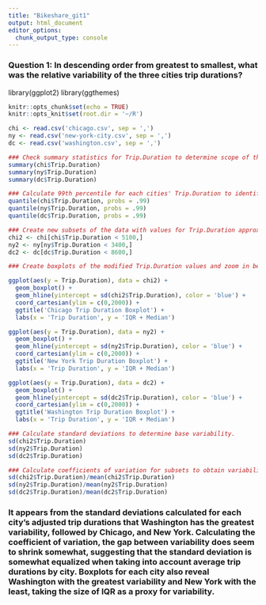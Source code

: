 ```yaml
---
title: "Bikeshare_git1"
output: html_document
editor_options:
  chunk_output_type: console
---
```

### Question 1: In descending order from greatest to smallest, what was the relative variability of the three cities trip durations?

library(ggplot2)
library(ggthemes)

```r
knitr::opts_chunk$set(echo = TRUE)
knitr::opts_knit$set(root.dir = '~/R')
```

```r
chi <- read.csv('chicago.csv', sep = ',')
ny <- read.csv('new-york-city.csv', sep = ',')
dc <- read.csv('washington.csv', sep = ',')
```

```r
### Check summary statistics for Trip.Duration to determine scope of the data.
summary(chi$Trip.Duration)
summary(ny$Trip.Duration)
summary(dc$Trip.Duration)
```

```r
### Calculate 99th percentile for each cities' Trip.Duration to identify outlier values.
quantile(chi$Trip.Duration, probs = .99)
quantile(ny$Trip.Duration, probs = .99)
quantile(dc$Trip.Duration, probs = .99)
```

```r
### Create new subsets of the data with values for Trip.Duration approximately below the 99th percentile to remove outliers.
chi2 <- chi[chi$Trip.Duration < 5100,]
ny2 <- ny[ny$Trip.Duration < 3400,]
dc2 <- dc[dc$Trip.Duration < 8600,]
```

```r
### Create boxplots of the modified Trip.Duration values and zoom in between values of 0 and 2000 to compare IQRs for each city; add an hline for std dev.

ggplot(aes(y = Trip.Duration), data = chi2) +
  geom_boxplot() +
  geom_hline(yintercept = sd(chi2$Trip.Duration), color = 'blue') +
  coord_cartesian(ylim = c(0,2000)) +
  ggtitle('Chicago Trip Duration Boxplot') +
  labs(x = 'Trip Duration', y = 'IQR + Median')

ggplot(aes(y = Trip.Duration), data = ny2) +
  geom_boxplot() +
  geom_hline(yintercept = sd(ny2$Trip.Duration), color = 'blue') +
  coord_cartesian(ylim = c(0,2000)) +
  ggtitle('New York Trip Duration Boxplot') +
  labs(x = 'Trip Duration', y = 'IQR + Median')

ggplot(aes(y = Trip.Duration), data = dc2) +
  geom_boxplot() +
  geom_hline(yintercept = sd(dc2$Trip.Duration), color = 'blue') +
  coord_cartesian(ylim = c(0,2000)) +
  ggtitle('Washington Trip Duration Boxplot') +
  labs(x = 'Trip Duration', y = 'IQR + Median')
```

```r
### Calculate standard deviations to determine base variability.
sd(chi2$Trip.Duration)
sd(ny2$Trip.Duration)
sd(dc2$Trip.Duration)
```

```r
### Calculate coefficients of variation for subsets to obtain variability relative to mean values.
sd(chi2$Trip.Duration)/mean(chi2$Trip.Duration)
sd(ny2$Trip.Duration)/mean(ny2$Trip.Duration)
sd(dc2$Trip.Duration)/mean(dc2$Trip.Duration)
```

### It appears from the standard deviations calculated for each city's adjusted trip durations that Washington has the greatest variability, followed by Chicago, and New York. Calculating the coefficient of variation, the gap between variability does seem to shrink somewhat, suggesting that the standard deviation is somewhat equalized when taking into account average trip durations by city. Boxplots for each city also reveal Washington with the greatest variability and New York with the least, taking the size of IQR as a proxy for variability.
